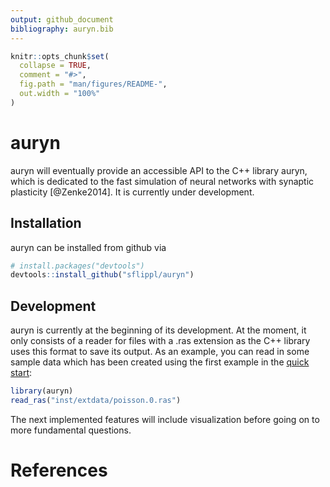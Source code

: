 ```yaml
---
output: github_document
bibliography: auryn.bib
---
```


<!-- README.md is generated from README.Rmd. Please edit that file -->

```r
knitr::opts_chunk$set(
  collapse = TRUE,
  comment = "#>",
  fig.path = "man/figures/README-",
  out.width = "100%"
)
```
# auryn

auryn will eventually provide an accessible API to the C++ library auryn, which is dedicated to the fast simulation of neural networks with synaptic plasticity [@Zenke2014]. It is currently under development.

## Installation

auryn can be installed from github via

```r
# install.packages("devtools")
devtools::install_github("sflippl/auryn")
```

## Development

auryn is currently at the beginning of its development. At the moment, it only consists of a reader for files with a .ras extension as the C++ library uses this format to save its output. As an example, you can read in some sample data which has been created using the first example in the [quick start](http://www.fzenke.net/auryn/doku.php?id=quick_start):

```r
library(auryn)
read_ras("inst/extdata/poisson.0.ras")
```

The next implemented features will include visualization before going on to more fundamental questions.

# References
